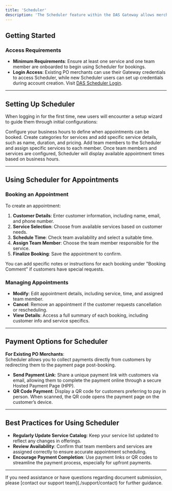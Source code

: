 ```yaml
---
title: 'Scheduler'
description: 'The Scheduler feature within the DAS Gateway allows merchants to manage appointments, onboard team members, and set up recurring services for customers. Whether you’re managing a small business or multiple service locations, Scheduler provides a centralized way to handle your booking needs'
---
```



## **Getting Started**

### **Access Requirements**

- **Minimum Requirements**: Ensure at least one service and one team member are onboarded to begin using Scheduler for bookings.
- **Login Access**: Existing PO merchants can use their Gateway credentials to access Scheduler, while new Scheduler users can set up credentials during account creation. Visit [DAS Scheduler Login](https://scheduler.paymentoptions.com/login).

---

## **Setting Up Scheduler**

When logging in for the first time, new users will encounter a setup wizard to guide them through initial configurations:

<Steps>
  <Step title="Business Timings">
    Configure your business hours to define when appointments can be booked.
  </Step>
  <Step title="Service Catalogue">
    Create categories for services and add specific service details, such as name, duration, and pricing.
  </Step>
  <Step title="Team Onboarding">
    Add team members to the Scheduler and assign specific services to each member.
  </Step>
  <Step title="Appointment Availability">
    Once team members and services are configured, Scheduler will display available appointment times based on business hours.
  </Step>
</Steps>

---

## **Using Scheduler for Appointments**

### **Booking an Appointment**

To create an appointment:
1. **Customer Details**: Enter customer information, including name, email, and phone number.
2. **Service Selection**: Choose from available services based on customer needs.
3. **Schedule Time**: Check team availability and select a suitable time.
4. **Assign Team Member**: Choose the team member responsible for the service.
5. **Finalize Booking**: Save the appointment to confirm.

<Tip> You can add specific notes or instructions for each booking under "Booking Comment" if customers have special requests.</Tip>

### **Managing Appointments**

- **Modify**: Edit appointment details, including service, time, and assigned team member.
- **Cancel**: Remove an appointment if the customer requests cancellation or rescheduling.
- **View Details**: Access a full summary of each booking, including customer info and service specifics.

---

## **Payment Options for Scheduler**

**For Existing PO Merchants**:  
Scheduler allows you to collect payments directly from customers by redirecting them to the payment page post-booking.

- **Send Payment Link**: Share a unique payment link with customers via email, allowing them to complete the payment online through a secure Hosted Payment Page (HPP).
- **QR Code Payment**: Display a QR code for customers preferring to pay in person. When scanned, the QR code opens the payment page on the customer’s device.

---

## **Best Practices for Using Scheduler**

- **Regularly Update Service Catalog**: Keep your service list updated to reflect any changes in offerings.
- **Review Availability**: Confirm that team members and services are assigned correctly to ensure accurate appointment scheduling.
- **Encourage Payment Completion**: Use payment links or QR codes to streamline the payment process, especially for upfront payments.

---

<Card title="Need Help?" icon="life-ring" href="/support/contact">
  If you need assistance or have questions regarding document submission, please [contact our support team](./support/contact) for further guidance.
</Card>
